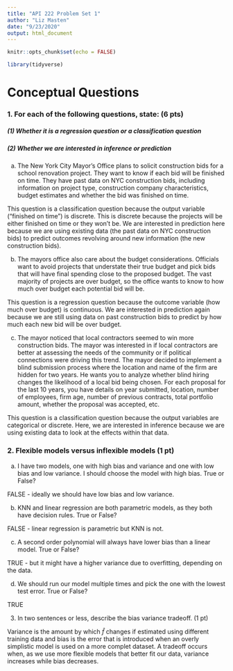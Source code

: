 ```yaml
---
title: "API 222 Problem Set 1"
author: "Liz Masten"
date: "9/23/2020"
output: html_document
---
```


```r
knitr::opts_chunk$set(echo = FALSE)

library(tidyverse)

```

# Conceptual Questions 

### 1. For each of the following questions, state: (6 pts)
##### (1) Whether it is a regression question or a classification question
##### (2) Whether we are interested in inference or prediction
     
(a) The New York City Mayor’s Office plans to solicit construction bids for a school renovation project. They want to know if each bid will be finished on time. They have past
data on NYC construction bids, including information on project type, construction
company characteristics, budget estimates and whether the bid was finished on time.

This question is a classification question because the output variable ("finished on time") is discrete. This is discrete because the projects will be either finished on time or they won't be. We are interested in prediction here because we are using existing data (the past data on NYC construction bids) to predict outcomes revolving around new information (the new construction bids). 

(b) The mayors office also care about the budget considerations. Officials want to avoid
projects that understate their true budget and pick bids that will have final spending
close to the proposed budget. The vast majority of projects are over budget, so the
office wants to know to how much over budget each potential bid will be.

This question is a regression question because the outcome variable (how much over budget) is continuous. We are interested in prediction again because we are still using data on past construction bids to predict by how much each new bid will be over budget. 

(c) The mayor noticed that local contractors seemed to win more construction bids. The
mayor was interested in if local contractors are better at assessing the needs of the
community or if political connections were driving this trend. The mayor decided to
implement a blind submission process where the location and name of the firm are hidden for two years. He wants you to analyze whether blind hiring changes the likelihood
of a local bid being chosen. For each proposal for the last 10 years, you have details on
year submitted, location, number of employees, firm age, number of previous contracts,
total portfolio amount, whether the proposal was accepted, etc.

This question is a classification question because the output variables are categorical or discrete. Here, we are interested in inference because we are using existing data to look at the effects within that data.  

### 2. Flexible models versus inflexible models (1 pt)

(a) I have two models, one with high bias and variance and one with low bias and low
variance. I should choose the model with high bias. True or False?

FALSE - ideally we should have low bias and low variance. 

(b) KNN and linear regression are both parametric models, as they both have decision rules.
True or False?

FALSE - linear regression is parametric but KNN is not. 

(c) A second order polynomial will always have lower bias than a linear model. True or
False?

TRUE - but it might have a higher variance due to overfitting, depending on the data. 


(d) We should run our model multiple times and pick the one with the lowest test error.
True or False?

TRUE

3. In two sentences or less, describe the bias variance tradeoff. (1 pt)

Variance is the amount by which $\hat{f}$ changes if estimated using different training data and bias is the error that is introduced when an overly simplistic model is used on a more complet dataset. A tradeoff occurs when, as we use more flexible models that better fit our data, variance increases while bias decreases. 

